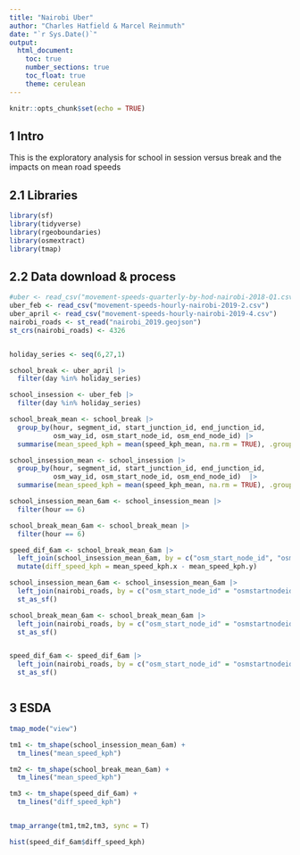 ```yaml
---
title: "Nairobi Uber"
author: "Charles Hatfield & Marcel Reinmuth"
date: "`r Sys.Date()`"
output: 
  html_document:
    toc: true
    number_sections: true
    toc_float: true
    theme: cerulean
---
```


```r
knitr::opts_chunk$set(echo = TRUE)
```

## 1 Intro

This is the exploratory analysis for school in session versus break and the impacts on mean road speeds



## 2.1 Libraries

```r
library(sf)
library(tidyverse)
library(rgeoboundaries)
library(osmextract)
library(tmap)

```


## 2.2 Data download & process


```r
#uber <- read_csv("movement-speeds-quarterly-by-hod-nairobi-2018-Q1.csv")
uber_feb <- read_csv("movement-speeds-hourly-nairobi-2019-2.csv")
uber_april <- read_csv("movement-speeds-hourly-nairobi-2019-4.csv")
nairobi_roads <- st_read("nairobi_2019.geojson")
st_crs(nairobi_roads) <- 4326
```

```r


```


```r
holiday_series <- seq(6,27,1)

school_break <- uber_april |>  
  filter(day %in% holiday_series)

school_insession <- uber_feb |>  
  filter(day %in% holiday_series)

school_break_mean <- school_break |>  
  group_by(hour, segment_id, start_junction_id, end_junction_id, 
           osm_way_id, osm_start_node_id, osm_end_node_id) |>  
  summarise(mean_speed_kph = mean(speed_kph_mean, na.rm = TRUE), .groups = "drop")

school_insession_mean <- school_insession |> 
  group_by(hour, segment_id, start_junction_id, end_junction_id, 
           osm_way_id, osm_start_node_id, osm_end_node_id)  |>  
  summarise(mean_speed_kph = mean(speed_kph_mean, na.rm = TRUE), .groups = "drop")

```

```r
school_insession_mean_6am <- school_insession_mean |> 
  filter(hour == 6)

school_break_mean_6am <- school_break_mean |> 
  filter(hour == 6)

speed_dif_6am <- school_break_mean_6am |> 
  left_join(school_insession_mean_6am, by = c("osm_start_node_id", "osm_end_node_id")) |> 
  mutate(diff_speed_kph = mean_speed_kph.x - mean_speed_kph.y)
```

```r
school_insession_mean_6am <- school_insession_mean_6am |> 
  left_join(nairobi_roads, by = c("osm_start_node_id" = "osmstartnodeid", "osm_end_node_id" = "osmendnodeid")) |> 
  st_as_sf()

school_break_mean_6am <- school_break_mean_6am |> 
  left_join(nairobi_roads, by = c("osm_start_node_id" = "osmstartnodeid", "osm_end_node_id" = "osmendnodeid")) |> 
  st_as_sf()


speed_dif_6am <- speed_dif_6am |> 
  left_join(nairobi_roads, by = c("osm_start_node_id" = "osmstartnodeid", "osm_end_node_id" = "osmendnodeid")) |> 
  st_as_sf()



```


## 3 ESDA 


```r
tmap_mode("view")

tm1 <- tm_shape(school_insession_mean_6am) +
  tm_lines("mean_speed_kph")

tm2 <- tm_shape(school_break_mean_6am) +
  tm_lines("mean_speed_kph")

tm3 <- tm_shape(speed_dif_6am) +
  tm_lines("diff_speed_kph")


tmap_arrange(tm1,tm2,tm3, sync = T)

```

```r
hist(speed_dif_6am$diff_speed_kph)
```
